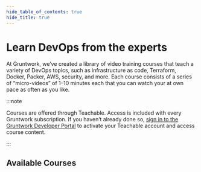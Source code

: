 ```yaml
---
hide_table_of_contents: true
hide_title: true
---
```



<CenterLayout>

# Learn DevOps from the experts

At Gruntwork, we’ve created a library of video training courses that teach a variety of DevOps topics, such as infrastructure as code, Terraform, Docker, Packer, AWS, security, and more. Each course consists of a series of “micro-videos” of 1–10 minutes each that you can watch your at own pace as often as you like.

:::note

Courses are offered through Teachable. Access is included with every Gruntwork subscription. If you haven’t already done so, [sign in to the Gruntwork Developer Portal](https://app.gruntwork.io) to activate your Teachable account and access course content.

:::

## Available Courses

<Grid cols={2} gap="2rem">
  <Course
    title="A Crash Course on Terraform"
    icon="/img/courses/terraform.svg"
    href="https://training.gruntwork.io/courses/terraform/lectures/3429337"
    description="Learn how to manage infrastructure as code using Terraform through a series of live coding exercises."
    author="Josh Padnick & Yoriyasu Yano"
    authorImg="/img/courses/authors/josh-yori.png"
    videos={30}
    duration={92}
  />
  <Course
    title="A Crash Course on Docker + Packer"
    icon="/img/courses/docker%2Bpacker.svg"
    href="https://training.gruntwork.io/courses/a-crash-course-on-docker-packer/lectures/4247382"
    description="Learn how to package your code into immutable images that run exactly the same way in all environments."
    author="Yevgeniy Brikman"
    authorImg="/img/courses/authors/yevgeniy-brikman.jpg"
    videos={40}
    duration={95}
  />
  <Course
    title="Infrastructure Module Cookbook"
    icon="/img/courses/terraform.svg"
    href="https://training.gruntwork.io/courses/infrastructure-module-cookbook/lectures/9081297"
    description="A guide to building reusable, production-grade, battle-tested infrastructure code."
    author="Yevgeniy Brikman"
    authorImg="/img/courses/authors/yevgeniy-brikman.jpg"
    videos={8}
    duration={141}
  />
</Grid>

</CenterLayout>


<!-- ##DOCS-SOURCER-START
{
  "sourcePlugin": "local-copier",
  "hash": "22fb47e1f56898c89c3c4eb09358374f"
}
##DOCS-SOURCER-END -->

